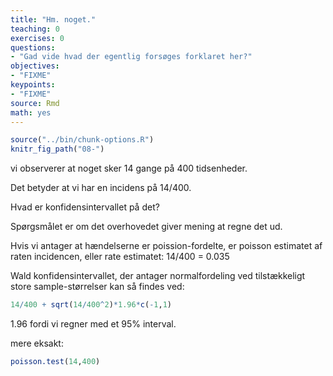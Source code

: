 ```yaml
---
title: "Hm. noget."
teaching: 0
exercises: 0
questions: 
- "Gad vide hvad der egentlig forsøges forklaret her?"
objectives:
- "FIXME"
keypoints:
- "FIXME"
source: Rmd
math: yes
---
```


```r
source("../bin/chunk-options.R")
knitr_fig_path("08-")
```

vi observerer at noget sker 14 gange på 400 tidsenheder.

Det betyder at vi har en incidens på 14/400. 

Hvad er konfidensintervallet på det?

Spørgsmålet er om det overhovedet giver mening at regne det ud.

Hvis vi antager at hændelserne er poission-fordelte, er poisson estimatet af raten
incidencen, eller rate estimatet: 
14/400 = 0.035


Wald konfidensintervallet, der antager normalfordeling ved tilstækkeligt store
sample-størrelser kan så findes ved:

```r
14/400 + sqrt(14/400^2)*1.96*c(-1,1)
```
1.96 fordi vi regner med et 95% interval.

mere eksakt:

```r
poisson.test(14,400)
```

